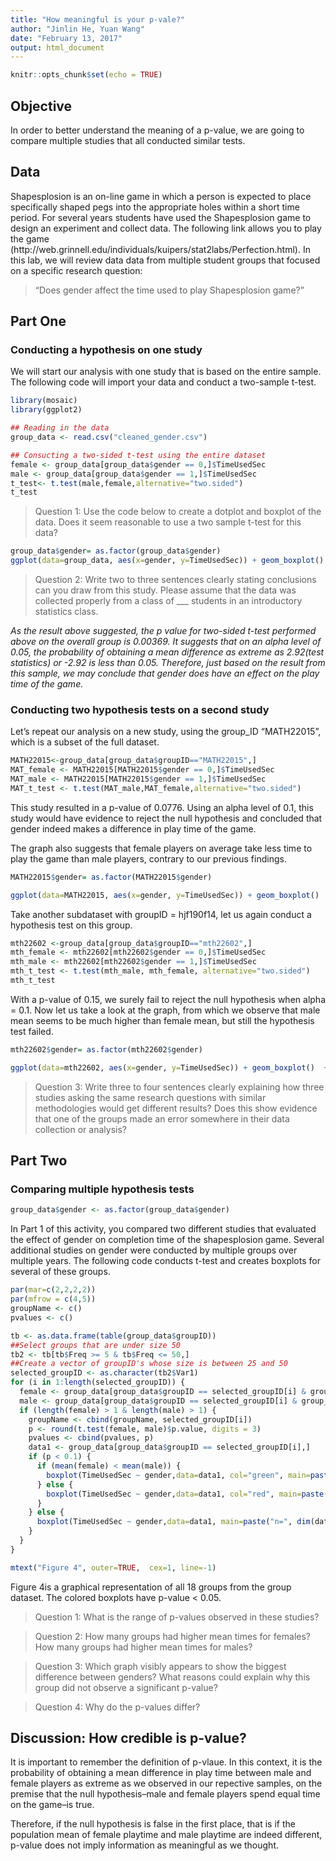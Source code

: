 ```yaml
---
title: "How meaningful is your p-vale?"
author: "Jinlin He, Yuan Wang"
date: "February 13, 2017"
output: html_document
---
```


```r
knitr::opts_chunk$set(echo = TRUE)
```
## Objective
In order to better understand the meaning of a p-value, we are going to compare multiple studies that all conducted similar tests.

## Data 
Shapesplosion is an on-line game in which a person is expected to place specifically shaped pegs into the appropriate holes within a short time period. For several years students have used the Shapesplosion game to design an experiment and collect data. The following link allows you to play the game (http://web.grinnell.edu/individuals/kuipers/stat2labs/Perfection.html). In this lab, we will review data data from multiple student groups that focused on a specific research question:

> “Does gender affect the time used to play Shapesplosion game?”

## Part One

### Conducting a hypothesis on one study

We will start our analysis with one study that is based on the entire sample. The following code will import your data and conduct a two-sample t-test.

``` r
library(mosaic)
library(ggplot2)
```

```r
## Reading in the data
group_data <- read.csv("cleaned_gender.csv")
```


```r
## Consucting a two-sided t-test using the entire dataset
female <- group_data[group_data$gender == 0,]$TimeUsedSec
male <- group_data[group_data$gender == 1,]$TimeUsedSec
t_test<- t.test(male,female,alternative="two.sided")
t_test
```

> Question 1: Use the code below to create a dotplot and boxplot of the data. Does it seem reasonable to use a two sample t-test for this data?  

```r
group_data$gender= as.factor(group_data$gender)
ggplot(data=group_data, aes(x=gender, y=TimeUsedSec)) + geom_boxplot()  + aes(colour=gender) + theme(legend.position="top") + labs(title="Figure 1: boxplot of full dataset") 
```


> Question 2: Write two to three sentences clearly stating conclusions can you draw from this study. Please assume that the data was collected properly from a class of ___ students in an introductory statistics class. 

*As the result above suggested, the p value for two-sided t-test performed above on the overall group is 0.00369. It suggests that on an alpha level of 0.05, the probability of obtaining a mean difference as extreme as 2.92(test statistics) or -2.92 is less than 0.05. Therefore, just based on the result from this sample, we may conclude that gender does have an effect on the play time of the game.*



### Conducting two hypothesis tests on a second study

Let’s repeat our analysis on a new study, using the group_ID “MATH22015”, which is a subset of the full dataset.


```r
MATH22015<-group_data[group_data$groupID=="MATH22015",]
MAT_female <- MATH22015[MATH22015$gender == 0,]$TimeUsedSec
MAT_male <- MATH22015[MATH22015$gender == 1,]$TimeUsedSec
MAT_t_test <- t.test(MAT_male,MAT_female,alternative="two.sided")

```

This study resulted in a p-value of 0.0776. Using an alpha level of 0.1, this study would have evidence to reject the null hypothesis and concluded that gender indeed makes a difference in play time of the game.

The graph also suggests that female players on average take less time to play the game than male players, contrary to our previous findings.


```r
MATH22015$gender= as.factor(MATH22015$gender)

ggplot(data=MATH22015, aes(x=gender, y=TimeUsedSec)) + geom_boxplot()  + theme(legend.position="top") + labs(title="Figure 2: boxplot of MATH22015 dataset") + aes(colour = gender)
```

Take another subdataset with groupID = hjf190f14, let us again conduct a hypothesis test on this group.

```r
mth22602 <-group_data[group_data$groupID=="mth22602",]
mth_female <- mth22602[mth22602$gender == 0,]$TimeUsedSec
mth_male <- mth22602[mth22602$gender == 1,]$TimeUsedSec
mth_t_test <- t.test(mth_male, mth_female, alternative="two.sided")
mth_t_test
```

With a p-value of 0.15, we surely fail to reject the null hypothesis when alpha = 0.1. Now let us take a look at the graph, from which we observe that male mean seems to be much higher than female mean, but still the hypothesis test failed.

```r
mth22602$gender= as.factor(mth22602$gender)

ggplot(data=mth22602, aes(x=gender, y=TimeUsedSec)) + geom_boxplot()  + theme(legend.position="top") + labs(title="Figure 3: boxplot of mth22602 dataset") + aes(colour = gender)
```

> Question 3: Write three to four sentences clearly explaining how three studies asking the same research questions with similar methodologies would get different results? Does this show evidence that one of the groups made an error somewhere in their data collection or analysis?

## Part Two

### Comparing multiple hypothesis tests

```r
group_data$gender <- as.factor(group_data$gender)

```

In Part 1 of this activity, you compared two different studies that evaluated the effect of gender on completion time of the shapesplosion game. Several additional studies on gender were conducted by multiple groups over multiple years. The following code conducts t-test and creates boxplots for several of these groups.


```r
par(mar=c(2,2,2,2))
par(mfrow = c(4,5))
groupName <- c()
pvalues <- c()

tb <- as.data.frame(table(group_data$groupID))
##Select groups that are under size 50
tb2 <- tb[tb$Freq >= 5 & tb$Freq <= 50,]
##Create a vector of groupID's whose size is between 25 and 50
selected_groupID <- as.character(tb2$Var1)
for (i in 1:length(selected_groupID)) {
  female <- group_data[group_data$groupID == selected_groupID[i] & group_data$gender == 0,]$TimeUsedSec
  male <- group_data[group_data$groupID == selected_groupID[i] & group_data$gender == 1,]$TimeUsedSec
  if (length(female) > 1 & length(male) > 1) {
    groupName <- cbind(groupName, selected_groupID[i])
    p <- round(t.test(female, male)$p.value, digits = 3)
    pvalues <- cbind(pvalues, p)
    data1 <- group_data[group_data$groupID == selected_groupID[i],]
    if (p < 0.1) {
      if (mean(female) < mean(male)) {
        boxplot(TimeUsedSec ~ gender,data=data1, col="green", main=paste("n=", dim(data1)[1], ", pval=", p), xlab="Gender (1=Male, 0=Female)", ylab="Time Used Seconds")
      } else {
        boxplot(TimeUsedSec ~ gender,data=data1, col="red", main=paste("n=", dim(data1)[1], ", pval=", p), xlab="Gender (1=Male, 0=Female)", ylab="Time Used Seconds")
      }
    } else {
      boxplot(TimeUsedSec ~ gender,data=data1, main=paste("n=", dim(data1)[1], ", pval=", p), xlab="Gender (1=Male, 0=Female)", ylab="Time Used Seconds")
    }
  }
}

mtext("Figure 4", outer=TRUE,  cex=1, line=-1)

```


Figure 4is a graphical representation of all 18 groups from the group dataset. The colored boxplots have p-value < 0.05.


> Question 1: What is the range of p-values observed in these studies?

> Question 2: How many groups had higher mean times for females? How many groups had higher mean times for males?

> Question 3: Which graph visibly appears to show the biggest difference between genders? What reasons could explain why this group did not observe a significant p-value?

> Question 4: Why do the p-values differ? 

## Discussion: How credible is p-value?

It is important to remember the definition of p-vlaue. In this context, it is the probability of obtaining a mean difference in play time between male and female players as extreme as we observed in our repective samples, on the premise that the null hypothesis–male and female players spend equal time on the game–is true.

Therefore, if the null hypothesis is false in the first place, that is if the population mean of female playtime and male playtime are indeed different, p-value does not imply information as meaningful as we thought.



